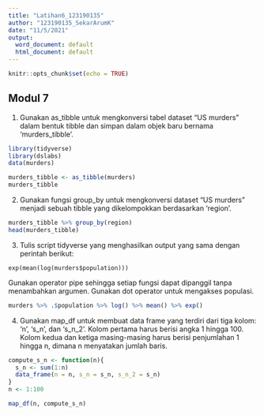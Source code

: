 ---
title: "Latihan6_123190135"
author: "123190135_SekarArumK"
date: "11/5/2021"
output:
  word_document: default
  html_document: default
---

```{r setup, include=FALSE}
knitr::opts_chunk$set(echo = TRUE)
```

## Modul 7

1. Gunakan as_tibble untuk mengkonversi tabel dataset “US murders” dalam bentuk tibble dan simpan dalam objek baru bernama ‘murders_tibble’. 

```{r}
library(tidyverse)
library(dslabs)
data(murders)

murders_tibble <- as_tibble(murders)
murders_tibble
```

2. Gunakan fungsi group_by untuk mengkonversi dataset “US murders” menjadi sebuah tibble yang dikelompokkan berdasarkan ‘region’. 

```{r}
murders_tibble %>% group_by(region)
head(murders_tibble)
```


3. Tulis script tidyverse yang menghasilkan output yang sama dengan perintah berikut: 
```
exp(mean(log(murders$population)))
```
Gunakan operator pipe sehingga setiap fungsi dapat dipanggil tanpa menambahkan argumen. Gunakan dot operator untuk mengakses populasi.

```{r}
murders %>% .$population %>% log() %>% mean() %>% exp()
```

4. Gunakan map_df untuk membuat data frame yang terdiri dari tiga kolom: ‘n’, ‘s_n’, dan ‘s_n_2’. Kolom pertama harus berisi angka 1 hingga 100. Kolom kedua dan ketiga masing-masing harus berisi penjumlahan 1 hingga n, dimana n menyatakan jumlah baris. 

```{r}
compute_s_n <- function(n){
  s_n <- sum(1:n)
  data_frame(n = n, s_n = s_n, s_n_2 = s_n)
}
n <- 1:100

map_df(n, compute_s_n)
```

